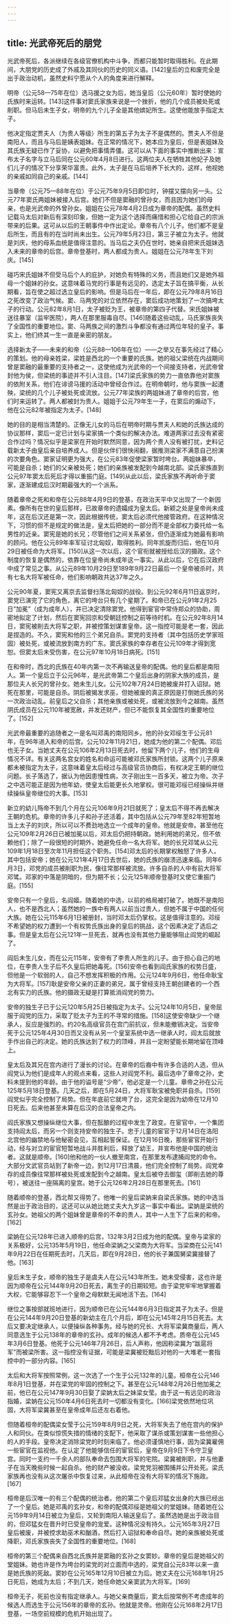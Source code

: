 ```yaml
---
---
---
```

title: 光武帝死后的朋党
---



光武帝死后，各派继续在各级官僚机构中斗争，而都只能暂时取得胜利。在此期间，大朋党的历史成了外戚及其同伙的历史的同义语。[142]皇后的立和废完全是出于政治动机，虽然史料宁愿从个人的角度来进行解释。

明帝（公元58—75年在位）选马援之女为后，她当皇后（公元60年）暂时使她的氏族时来运转。[143]这件事对窦氏家族来说是一个挫折，他的几个成员被处死或削职。但马后未生子女，明帝的九个儿子全是其他嫔妃所生。这使他能放手指定太子。

他决定指定贾夫人（为贵人等级）所生的第五子为太子不是偶然的。贾夫人不但是南阳人，而且与马后是姨表姐妹。在正常的情况下，她本应为皇后，但是表姐妹及其氏族无疑已作了妥协，以避免把事情弄僵。这可以从下面的事实中推断出来：宣布太子名字与立马后同在公元60年4月8日进行。这两位夫人在牺牲其他妃子及她们儿子的情况下分享荣华富贵。此外，太子是在马后培养下长大的，这样，他视她的亲戚如同自己的亲戚。[144]

当章帝（公元75—88年在位）于公元75年9月5日即位时，钟摆又摆向另一头。公元77年窦氏两姐妹被接入后宫。她们不但是窦融的曾孙女，而且因为她们的母亲，也是光武帝的外曾孙女。姐姐在公元78年4月2日成为章帝的配偶。虽然史料记载马太后对新后有深刻印象，但她一定为这个选择而痛惜和担心它给自己的宗派带来的后果。这可从以后的王朝事件中作出定论。章帝有八个儿子。他们都不是皇后所生，而且有的在当时尚未出生。公元79年5月23日，第三子被立为太子。他就是刘庆，他的母系血统是值得注意的。当马后之夫仍在世时，她亲自把宋氏姐妹选入未来的章帝的后宫。章帝登基时，两人都成为贵人。姐姐在公元78年生下刘庆。[145]

碰巧宋氏姐妹不但受马后个人的庇护，对她负有特殊的义务，而且她们又是她外祖母一个姐妹的孙女。这意味着马党的行事是有远见的，选定太子旨在搞平衡，从长期看，旨在使之超过选立皇后的影响。但是马后在一年后，即在公元79年8月16日之死改变了政治气候。窦、马两党的对立依然存在，窦后成功地策划了一次搞垮太子的行动。公元82年8月1日，太子被贬为王，被章帝的第四子代替。宋氏姐妹被送往暴室（监牢医院），两人在那里服毒自尽。[146]随着这些动乱，马氏家族丧失了全国性的重要地位。窦、马两族之间的激烈斗争都没有通过两位年轻的皇子。事实上，他们终其一生一直是亲密的朋友。

选择新太子——未来的和帝（公元88—106年在位）——之举又在事先经过了精心的策划。他的母亲姓梁，梁姓是西北的一个重要的氏族。她的祖父梁统在内战期间曾是窦融的最重要的支持者之一，这使他成为光武帝的一个间接支持者，光武帝曾封他为侯，但梁统的事迹并不引人注目。[147]梁氏家族的势力一直依靠他对窦族的依附关系，他们在诽谤马援的活动中曾经合作过。在明帝朝时，他与窦族一起遭殃，梁统的几个儿子被处死或流放。公元77年梁族的两姐妹进了章帝的后宫，他们时来运转了。两人都被封为贵人。姐姐于公元79年生一子，在窦后的煽动下，他在公元82年被指定为太子。[148]

她的目的是相当清楚的。正像无儿女的马后在明帝时期与贾夫人和她的氏族达成的协议那样，窦后一定已计划与梁家搞一个类似的解决办法。难道两家过去没有紧密合作过吗？情况似乎是梁家在开始时默然同意，因为两个贵人没有被打扰，史料记载新太子由皇后亲自培养成人。但是伙伴们很快闹翻，据推测梁家不满意自己扮演的次要角色。窦家证明更为强大，在公元83年促使梁家暂时垮台。两姐妹暴卒，可能是自杀；她们的父亲被处死；她们的亲族被发配到今越南北部。梁氏家族直到公元97年窦太后死后才得以重振门庭。[149]从此以后，梁氏家族不再听命于窦家，逐渐建成后汉时期最强大的一个派系。

随着章帝之死和和帝在公元88年4月9日的登基，在政治天平中又出现了一个新因素。像所有在世的皇后那样，已故章帝的遗孀成为皇太后。新颖之处是皇帝尚未成年，这在后汉还是第一次，因此根据传统，窦太后必须代他接管政府。在这种情况下，习惯的但不是规定的做法是，皇太后把她的一部分而不是全部权力委托给一名男性的近亲。窦宪是她的长兄；尽管他们之间关系紧张，但仍逐渐成为她最有影响的顾问。他在公元89年率军征讨北匈奴，取得胜利。同年凯旋而归后，他在10月29日被任命为大将军。[150]从这一次以后，这个官衔就被授给后汉的摄政。这个制度的恢复是偶然的，依靠在位皇帝尚未成年这一事实。从此以后，它在后汉政府中成了常见之事。从公元89年10月29日至189年9月22日最后一个皇帝被杀时，共有七名大将军被任命，他们影响朝政共达37年之久。

公元90年夏，窦宪又离京去监督扫荡北匈奴的战役。到公元92年6月11日返京时，窦党已演完了它的角色，离它的垮台只有几个星期了。和帝已在公元91年2月25日“加冕”（成为成年人），并已决定清除窦党。他得到宦官中常侍郑众的协助，周密地拟定了计划，然后在窦宪回京和受朝廷控制之前等待时机。在公元92年8月14日，窦宪被削去大将军之职，并被控策划谋害皇帝。这一指控可能是老一套，因此是捏造的。不久，窦宪和他的三个弟兄自杀。窦党的支持者（其中包括历史学家班固）被处死，或被流放到南方的广东。窦氏家族的幸存者在公元109年才得到宽恕。但窦太后未受伤害，在公元97年10月18日病死。[151]

在和帝时，西北的氏族在40年内第一次不再输送皇帝的配偶。他的皇后都是南阳人。第一个皇后立于公元96年，是光武帝第二个皇后出身的阴家大族的成员，是那位夫人长兄的曾孙女。她未生儿女。公元102年7月24日她被废并打入诏狱。她死在那里，可能是自杀。阴后被揭发求巫，但她被废的真正原因是打倒她氏族的另一次政治动乱。前皇后之父自杀；其他亲族或被处死，或被流放到今之越南。虽然阴氏成员在公元110年被宽赦，并发还财产，但已不能恢复其全国性的重要地位了。[152]

光武帝最重要的追随者之一是名叫邓禹的南阳同乡。他的孙女邓绥生于公元81年，在96年进入和帝的后宫。公元102年11月21日，她成为他的第二个配偶。邓后也无子女。当她丈夫在公元106年2月13日死去时，他留下两个儿子，他们的生母情况不详。有关这两名宫女的姓名和命运可能被邓氏家族所封锁。这两个儿子原来都未被指定为太子，这意味着皇太后经过与高级官员协商后，有权决定王朝的继位问题。长子落选了，据认为他因患慢性病，次子刚出生一百多天，被立为帝。次子之中选可能正是因为他年幼，使皇太后能更长久地掌权。很可能邓绥已经操纵并继续操纵皇帝继位的大事。[153]

新立的幼儿殇帝不到几个月在公元106年9月21日就死了；皇太后不得不再去解决王朝的危机。章帝的许多儿子和孙子还活着，其中包括从公元79年至82年短暂地当上太子的刘庆，所以可以不费劲地选立一个成年的皇帝。他就是安帝。甚至他在公元109年2月26日已被加冕以后，邓太后仍把持朝政。她利用她的弟兄，但不依赖他们；除了一段很短的时期外，她避免任命一名大将军。她的长兄邓骘从公元109年1月18日至次年11月担任这个职务。[154]邓太后的长期掌权触怒了许多人，其中包括安帝；她在公元121年4月17日去世后，她的氏族的崩溃迅速来临。同年6月3日，邓党的成员被削职为民，像往常那样被流放。许多自杀的人中有前大将军邓骘。邓家的中落是阴暗的，但为期不长；公元125年顺帝登基时又使它重振门庭。[155]

安帝只有一个皇后，名阎姬。随着她的中选，以前的格局被打破了。她既不是南阳人，也不是西北人；虽然她的一族中有两人以前当过贵人，但她不属于中国的任何大族。她在公元115年6月1日被册封，当时邓太后仍掌权。这是值得注意的。邓绥不希望她的权力遭到一个有权势氏族出身的皇后的挑战，这个因素决定了选后之事。但是皇太后在公元121年一旦死去，就再也没有其他力量能够阻止阎党的崛起了。

阎后未生儿女，而在公元115年，安帝有了李贵人所生的儿子。由于担心自己的地位，在李贵人生子后不久皇后把她毒死。[156]安帝也看到阎氏家族的权势日盛，但他是一个软弱的人，自己不想发挥积极的作用。公元124年9月6日，他任命耿宝为大将军。[157]耿是安帝父亲的正妻的弟兄，属于曾经支持王朝创建者的一个西北有实力的氏族。他的摄政无疑是打算抵消阎党的势力。

安帝的独生子已于公元120年5月25日被指定为太子。公元124年10月5日，皇帝屈服于阎党的压力，采取了贬太子为王的不寻常的措施。[158]这使安帝缺少一个继承人，反应是强烈的。约20名高级官员在宫门前抗议，但未能撤销决定。当安帝死于公元125年4月30日而又没有从另一个皇室系统中选一继承人时，阎太后就放手作出自己的决定。她的氏族达到了权力的顶峰，并且一定盼望能长期地留在顶峰上。

皇太后及其兄在宫内进行了漫长的讨论。在章帝的后裔中有许多合适的人选，但从阎党认为他们是成年人的观点来看，这些人对阎党不利。最后选中了章帝之孙，史料未提到他的年龄。由于他的谥号是“少帝”，他必定是一个儿童。章帝之孙在公元125年5月18日登基。几天之后，即在5月24日，大将军耿宝被免职并自杀。[159]阎党似乎完全控制了局势。但在年底前它就垮了台，这完全是因为幼帝在12月10日死去。后来他甚至未算在后汉的合法皇帝之内。

阎氏家族又想操纵继位大事，但在酝酿的过程中发生了政变。在宦官中，一个集团支持阎太后，而另一个则支持安帝的独生子。忠于儿童的宦官于12月14日在洛阳北宫他的幽禁地与他秘密会见，互相起誓保证。在12月16日晚，那些宦官开始行动，经与对立的宦官短暂地战斗并胜利后，释放了幼王，并宣布他是中国的统治者。这就是顺帝。[160]他和他的一伙人撤至南宫，在那里发布逮捕阎党的命令。大部分文武官员站到了新帝一边，到12月17日清晨，他们完全控制了局势。阎党幸存的成员像往常那样被处死或发配到今之越南。皇太后被夺去御玺（即削去她的尊号），被送往一座隔离的皇宫。她于公元126年2月28日在那里死去。[161]

随着顺帝的登基，西北帮又得势了。他唯一的皇后梁妠来自梁氏家族。她的中选当然是出于政治目的，这还可以从她比她丈夫大九岁这一事实中看出。梁妠是梁统的玄孙女。她祖父的两个姐妹曾是章帝的不幸的贵人，其中一人生下了后来的和帝。[162]

梁妠在公元128年已进入顺帝的后宫，132年3月2日成为他的配偶。皇帝与梁家的关系极好，公元135年5月19日，他任命梁妠之父梁商为大将军。当梁商在公元141年9月22日在任期死去时，几天后，即在9月28日，他的长子兼国舅梁冀接替了他。[163]

皇后未生子女，顺帝的独生子是虞夫人在公元143年所生。她未受侵害，这也许是因为顺帝在公元144年9月20日死去，离生子的日期较短。由于梁党牢牢地掌握着大权，它能够容忍下一个皇帝之母默默无闻地活下去。[164]

继位之事按部就班地进行，因为顺帝已在公元144年6月3日指定其子为太子。但是在公元144年9月20日登基的新幼主在几个月后，即在公元145年2月15日死去。太后又要决定继承人，以便操纵各种事务。经与她的兄长、大将军梁冀商量后，两人同意选生于公元138年的章帝的玄孙。成年的候选人都不予考虑。质帝在公元145年3月6日登基。他死于公元146年7月26日，后人声称，他因称梁冀为“跋扈将军”而被梁所害。这一指控没有证据，可能是梁冀被贬黜后对他的一大堆老一套指控中的一部分内容。[165]

太后和大将军按照常例，这一次选了一个生于公元132年的儿童。桓帝在公元146年8月1日登基，并在梁党的牢固的控制之下。甚至在公元148年2月26日他加冕之前，他已在公元147年9月30日娶了梁妠太后之妹梁女莹。由于这一有远见的政治指婚，梁妠在公元150年4月6日死去时一切都没有变化。[166]梁党依然地位巩固，大将军梁冀甚至在皇帝成年后还左右着他。

但随着桓帝的配偶梁女莹于公元159年8月9日之死，大将军失去了他在宫内的保护人和同伙。在类似惊慌失措的情绪的支配下，他采取了谋杀或策划谋害一些他担心的人的手段。皇帝决定消除梁党的时刻来临了。他必须谨慎地行事，因为梁冀雇佣一些宦官在监视他。在认定了他能够信任的宦官后，皇帝在9月9日下令守卫皇宫。同时一支约一千余人的部队奉命去包围大将军的宅院。梁冀被削职，并与他妻子在当天晚些时候一起自杀。他的财产被没收。梁党党羽被围捕并公开处死。梁氏家族再也没有从这次屠杀中恢复过来，从此桓帝在没有大将军的情况下施政。[167]

桓帝是后汉唯一的有三个配偶的统治者。他的第二个皇后邓猛女出身的大族已经出了一个皇后。她是邓禹的玄孙女，和帝的配偶邓绥是她祖父的堂姐妹。随着她在公元159年9月14日被立为皇后，又轮到南阳人输送皇后了。虽然选她是出于政治目的，但邓猛女在晋升时已受皇帝的宠爱。这种情况没有持久。公元165年3月27日皇后被废，并被控求助巫术和酗酒，然后打入诏狱和奉命自尽。她的亲族被处死或降职，邓氏家族丧失了全国性的重要地位。[168]

桓帝的第三个配偶来自西北氏族并是窦融的玄孙之女窦妙。章帝的皇后是她祖父的堂姐妹。她也许是作为垮台的梁党的对立面而中选的，梁党自公元83年以来一直是她氏族的死敌。窦妙在公元165年12月10日被立为后。她丈夫在公元168年1月25日死后，她成为太后；不到几天，她任命她父亲窦武为大将军。[169]

桓帝无子，死前也没有指定继承人。与她父亲商量后，窦太后按常例不考虑成年的候选人而选生于公元156年的章帝的玄孙。他就是灵帝。他刚在公元168年2月17日登基，一场空前规模的危机开始出现了。